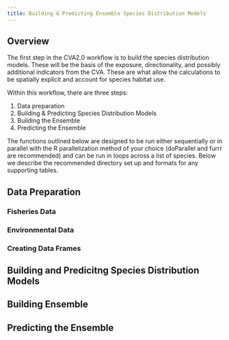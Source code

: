 ```yaml
---
title: Building & Predicting Ensemble Species Distribution Models
---
```


## Overview
The first step in the CVA2.0 workflow is to build the species distribution models. These will be the basis of the exposure, directionality, and possibly additional indicators from the CVA. These are what allow the calculations to be spatially explicit and account for species habitat use. 

Within this workflow, there are three steps: 

1. Data preparation 
2. Building & Predicting Species Distribution Models
3. Building the Ensemble
4. Predicting the Ensemble

The functions outlined below are designed to be run either sequentially or in parallel with the R parallelization method of your choice (doParallel and furrr are recommended) and can be run in loops across a list of species. Below we describe the recommended directory set up and formats for any supporting tables. 

## Data Preparation 
### Fisheries Data 

### Environmental Data

### Creating Data Frames 

## Building and Predicitng Species Distribution Models 

## Building Ensemble 

## Predicting the Ensemble 
